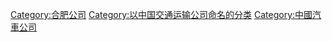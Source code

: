 [[Category:合肥公司|Category:合肥公司]]
[[Category:以中国交通运输公司命名的分类|Category:以中国交通运输公司命名的分类]]
[[Category:中國汽車公司|Category:中國汽車公司]]